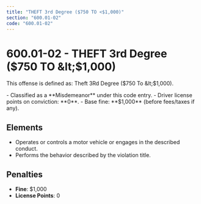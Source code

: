 ```yaml
---
title: "THEFT 3rd Degree ($750 TO <$1,000)"
section: "600.01-02"
code: "600.01-02"
---
```





# 600.01-02 - THEFT 3rd Degree ($750 TO &lt;$1,000)

This offense is defined as: Theft 3Rd Degree ($750 To &lt;$1,000).

<Aside type="caution" title="Charge Type: Misdemeanor">
- Classified as a **Misdemeanor** under this code entry.
- Driver license points on conviction: **0**.
- Base fine: **$1,000** (before fees/taxes if any).
</Aside>

## Elements
- Operates or controls a motor vehicle or engages in the described conduct.
- Performs the behavior described by the violation title.

## Penalties
- **Fine**: $1,000
- **License Points**: 0
